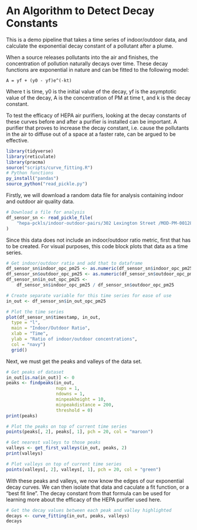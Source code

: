 # An Algorithm to Detect Decay Constants

This is a demo pipeline that takes a time series of indoor/outdoor data, and
calculate the exponential decay constant of a pollutant after a plume.

When a source releases pollutants into the air and finishes, the
concentration of pollution naturally decays over time. These decay
functions are exponential in nature and can be fitted to the following model:

    A = yf + (y0 - yf)e^(-kt)

Where t is time, y0 is the initial value of the decay, yf is the asymptotic
value of the decay, A is the concentration of PM at time t, and k is the
decay constant.

To test the efficacy of HEPA air purifiers, looking at the decay constants of
these curves before and after a purifier is installed can be important. A
purifier that proves to increase the decay constant, i.e. cause the pollutants
in the air to diffuse out of a space at a faster rate, can be argued to be
effective.

```r
library(tidyverse)
library(reticulate)
library(pracma)
source("scripts/curve_fitting.R")
# Python functions
py_install("pandas")
source_python("read_pickle.py")
```

Firstly, we will download a random data file for analysis containing indoor and
outdoor air quality data.

```r
# Download a file for analysis
df_sensor_sn <- read_pickle_file(
    "hepa-pckls/indoor-outdoor-pairs/302 Lexington Street /MOD-PM-00128.pckl"
)
```

Since this data does not include an indoor/outdoor ratio metric, first that has
to be created. For visual purposes, this code block plots that data as a time
series.

```r
# Get indoor/outdoor ratio and add that to dataframe
df_sensor_sn$indoor_opc_pm25 <- as.numeric(df_sensor_sn$indoor_opc_pm25)
df_sensor_sn$outdoor_opc_pm25 <- as.numeric(df_sensor_sn$outdoor_opc_pm25)
df_sensor_sn$in_out_opc_pm25 <-
    df_sensor_sn$indoor_opc_pm25 / df_sensor_sn$outdoor_opc_pm25

# Create separate variable for this time series for ease of use
in_out <- df_sensor_sn$in_out_opc_pm25

# Plot the time series
plot(df_sensor_sn$timestamp, in_out,
  type = "l",
  main = "Indoor/Outdoor Ratio",
  xlab = "Time",
  ylab = "Ratio of indoor/outdoor concentrations",
  col = "navy")
  grid()
```

Next, we must get the peaks and valleys of the data set.

```r
# Get peaks of dataset
in_out[is.na(in_out)] <- 0
peaks <- findpeaks(in_out,
                   nups = 1,
                   ndowns = 1,
                   minpeakheight = 10,
                   minpeakdistance = 200,
                   threshold = 0)
print(peaks)

# Plot the peaks on top of current time series
points(peaks[, 2], peaks[, 1], pch = 20, col = "maroon")
```

```r
# Get nearest valleys to those peaks
valleys <- get_first_valleys(in_out, peaks, 2)
print(valleys)

# Plot valleys on top of current time series
points(valleys[, 2], valleys[, 1], pch = 20, col = "green")
```

With these peaks and valleys, we now know the edges of our exponential decay
curves. We can then isolate that data and caculate a fit function, or a
"best fit line". The decay constant from that formula can be used for learning
more about the efficacy of the HEPA purifier used here.

```r
# Get the decay values between each peak and valley highlighted
decays <- curve_fitting(in_out, peaks, valleys)
decays
```